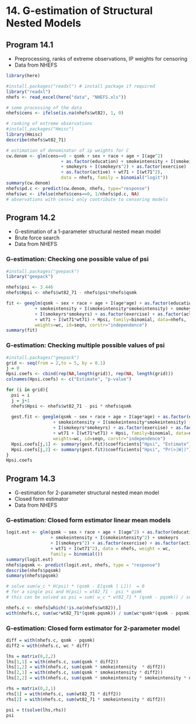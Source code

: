 # 14. G-estimation of Structural Nested Models{-}

## Program 14.1

- Preprocessing, ranks of extreme observations, IP weights for censoring
- Data from NHEFS

```r
library(here)
```

```r
#install.packages("readxl") # install package if required
library("readxl")
nhefs <- read_excel(here("data", "NHEFS.xls"))

# some processing of the data
nhefs$cens <- ifelse(is.na(nhefs$wt82), 1, 0)

# ranking of extreme observations
#install.packages("Hmisc")
library(Hmisc)
describe(nhefs$wt82_71)

# estimation of denominator of ip weights for C
cw.denom <- glm(cens==0 ~ qsmk + sex + race + age + I(age^2) 
                     + as.factor(education) + smokeintensity + I(smokeintensity^2) 
                     + smokeyrs + I(smokeyrs^2) + as.factor(exercise) 
                     + as.factor(active) + wt71 + I(wt71^2), 
                     data = nhefs, family = binomial("logit"))
summary(cw.denom)
nhefs$pd.c <- predict(cw.denom, nhefs, type="response")
nhefs$wc <- ifelse(nhefs$cens==0, 1/nhefs$pd.c, NA) 
# observations with cens=1 only contribute to censoring models
```


## Program 14.2

- G-estimation of a 1-parameter structural nested mean model
- Brute force search
- Data from NHEFS


### G-estimation: Checking one possible value of psi
```r
#install.packages("geepack")
library("geepack")

nhefs$psi <- 3.446
nhefs$Hpsi <- nhefs$wt82_71 - nhefs$psi*nhefs$qsmk

fit <- geeglm(qsmk ~ sex + race + age + I(age*age) + as.factor(education)
           + smokeintensity + I(smokeintensity*smokeintensity) + smokeyrs
           + I(smokeyrs*smokeyrs) + as.factor(exercise) + as.factor(active)
           + wt71 + I(wt71*wt71) + Hpsi, family=binomial, data=nhefs,
           weights=wc, id=seqn, corstr="independence")
summary(fit)
```


### G-estimation: Checking multiple possible values of psi
```r
#install.packages("geepack")
grid <- seq(from = 2,to = 5, by = 0.1)
j = 0
Hpsi.coefs <- cbind(rep(NA,length(grid)), rep(NA, length(grid)))
colnames(Hpsi.coefs) <- c("Estimate", "p-value")

for (i in grid){
  psi = i
  j = j+1
  nhefs$Hpsi <- nhefs$wt82_71 - psi * nhefs$qsmk 
  
  gest.fit <- geeglm(qsmk ~ sex + race + age + I(age*age) + as.factor(education)
                  + smokeintensity + I(smokeintensity*smokeintensity) + smokeyrs
                  + I(smokeyrs*smokeyrs) + as.factor(exercise) + as.factor(active)
                  + wt71 + I(wt71*wt71) + Hpsi, family=binomial, data=nhefs,
                  weights=wc, id=seqn, corstr="independence")
  Hpsi.coefs[j,1] <- summary(gest.fit)$coefficients["Hpsi", "Estimate"]
  Hpsi.coefs[j,2] <- summary(gest.fit)$coefficients["Hpsi", "Pr(>|W|)"]
}
Hpsi.coefs
```

## Program 14.3

- G-estimation for 2-parameter structural nested mean model
- Closed form estimator
- Data from NHEFS

### G-estimation: Closed form estimator linear mean models #
```r
logit.est <- glm(qsmk ~ sex + race + age + I(age^2) + as.factor(education) 
                 + smokeintensity + I(smokeintensity^2) + smokeyrs 
                 + I(smokeyrs^2) + as.factor(exercise) + as.factor(active) 
                 + wt71 + I(wt71^2), data = nhefs, weight = wc, 
                 family = binomial())
summary(logit.est)
nhefs$pqsmk <- predict(logit.est, nhefs, type = "response")
describe(nhefs$pqsmk)
summary(nhefs$pqsmk)

# solve sum(w_c * H(psi) * (qsmk - E[qsmk | L]))  = 0
# for a single psi and H(psi) = wt82_71 - psi * qsmk
# this can be solved as psi = sum( w_c * wt82_71 * (qsmk - pqsmk)) / sum(w_c * qsmk * (qsmk - pqsmk))

nhefs.c <- nhefs[which(!is.na(nhefs$wt82)),]
with(nhefs.c, sum(wc*wt82_71*(qsmk-pqsmk)) / sum(wc*qsmk*(qsmk - pqsmk)))
```


### G-estimation: Closed form estimator for 2-parameter model
```r
diff = with(nhefs.c, qsmk - pqsmk)
diff2 = with(nhefs.c, wc * diff)

lhs = matrix(0,2,2)
lhs[1,1] = with(nhefs.c, sum(qsmk * diff2))
lhs[1,2] = with(nhefs.c, sum(qsmk * smokeintensity  * diff2))
lhs[2,1] = with(nhefs.c, sum(qsmk * smokeintensity * diff2))
lhs[2,2] = with(nhefs.c, sum(qsmk * smokeintensity * smokeintensity * diff2))

rhs = matrix(0,2,1)
rhs[1] = with(nhefs.c, sum(wt82_71 * diff2))
rhs[2] = with(nhefs.c, sum(wt82_71 * smokeintensity * diff2))

psi = t(solve(lhs,rhs))
psi
```
